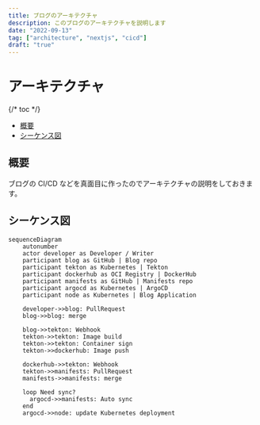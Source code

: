 ```yaml
---
title: ブログのアーキテクチャ
description: このブログのアーキテクチャを説明します
date: "2022-09-13"
tag: ["architecture", "nextjs", "cicd"]
draft: "true"
---
```


# アーキテクチャ

{/* toc */}

- [概要](#概要)
- [シーケンス図](#シーケンス図)

## 概要

ブログの CI/CD などを真面目に作ったのでアーキテクチャの説明をしておきます。

## シーケンス図

```mermaid
sequenceDiagram
    autonumber
    actor developer as Developer / Writer
    participant blog as GitHub | Blog repo
    participant tekton as Kubernetes | Tekton
    participant dockerhub as OCI Registry | DockerHub
    participant manifests as GitHub | Manifests repo
    participant argocd as Kubernetes | ArgoCD
    participant node as Kubernetes | Blog Application

    developer->>blog: PullRequest
    blog->>blog: merge

    blog->>tekton: Webhook
    tekton->>tekton: Image build
    tekton->>tekton: Container sign
    tekton->>dockerhub: Image push

    dockerhub->>tekton: Webhook
    tekton->>manifests: PullRequest
    manifests->>manifests: merge

    loop Need sync?
      argocd->>manifests: Auto sync
    end
    argocd->>node: update Kubernetes deployment
```
